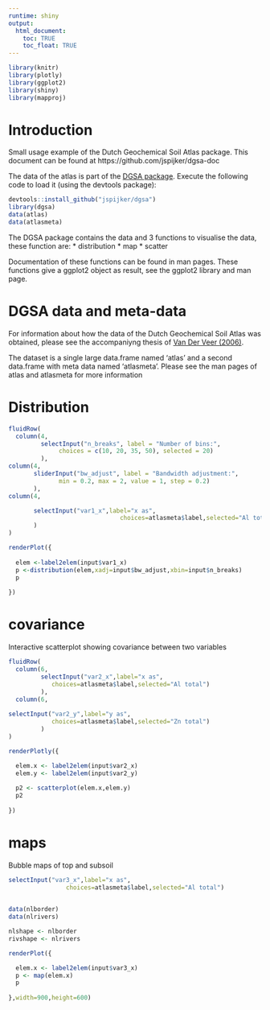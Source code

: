 ```yaml
---
runtime: shiny
output: 
  html_document:
    toc: TRUE
    toc_float: TRUE
---
```



```r
library(knitr)
library(plotly)
library(ggplot2)
library(shiny)
library(mapproj)

```


# Introduction

Small usage example of the Dutch Geochemical Soil Atlas package. This document can be found at https://github.com/jspijker/dgsa-doc

The data of the atlas is part of the [DGSA package](https://github.com/jspijker/dgsa). Execute the following code to load it (using the devtools package):

```r
devtools::install_github("jspijker/dgsa")
library(dgsa)
data(atlas)
data(atlasmeta)

```

The DGSA package contains the data and 3 functions to visualise the data, these function are:
 * distribution
 * map
 * scatter
 
Documentation of these functions can be found in man pages. These functions give a ggplot2 object as result, see the ggplot2 library and man page.

# DGSA data and meta-data

For information about how the data of the Dutch Geochemical Soil Atlas was obtained, please see the accompaniyng thesis of [Van Der Veer (2006)](https://dspace.library.uu.nl/handle/1874/13275).

The dataset is a single large data.frame named 'atlas' and a second data.frame with meta data named 'atlasmeta'. Please see the man pages of atlas and atlasmeta for more information

# Distribution

```r

fluidRow(
  column(4,
         selectInput("n_breaks", label = "Number of bins:",
              choices = c(10, 20, 35, 50), selected = 20)
         ),
column(4,
       sliderInput("bw_adjust", label = "Bandwidth adjustment:",
              min = 0.2, max = 2, value = 1, step = 0.2)
       ),
column(4,

       selectInput("var1_x",label="x as",
			                   choices=atlasmeta$label,selected="Al total")
       )
)

```

```r
renderPlot({
  
  elem <-label2elem(input$var1_x)
  p <-distribution(elem,xadj=input$bw_adjust,xbin=input$n_breaks)
  p
  
})
```

# covariance

Interactive scatterplot showing covariance between two variables

```r
fluidRow(
  column(6,
         selectInput("var2_x",label="x as",
			choices=atlasmeta$label,selected="Al total")
         ),
  column(6,
         
selectInput("var2_y",label="y as",
			choices=atlasmeta$label,selected="Zn total")
         )
)

```

```r
renderPlotly({

  elem.x <- label2elem(input$var2_x)
  elem.y <- label2elem(input$var2_y)
  
  p2 <- scatterplot(elem.x,elem.y)  
  p2
  
})
```

# maps

Bubble maps of top and subsoil

```r

selectInput("var3_x",label="x as",
            	choices=atlasmeta$label,selected="Al total")
			

```

```r

data(nlborder)
data(nlrivers)

nlshape <- nlborder
rivshape <- nlrivers

renderPlot({

  elem.x <- label2elem(input$var3_x)
  p <- map(elem.x)
  p
    
},width=900,height=600)
```




